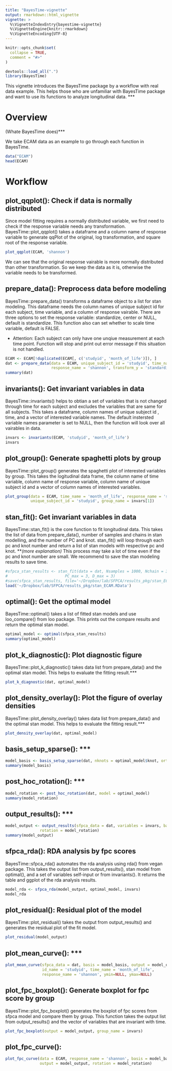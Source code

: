 ```yaml
---
title: "BayesTime-vignette"
output: rmarkdown::html_vignette
vignette: >
  %\VignetteIndexEntry{bayestime-vignette}
  %\VignetteEngine{knitr::rmarkdown}
  %\VignetteEncoding{UTF-8}
---
```



```r
knitr::opts_chunk$set(
  collapse = TRUE,
  comment = "#>"
)
```

```r
devtools::load_all(".")
library(BayesTime)
```
This vignette introduces the BayesTime package by a workflow with real data example. This helps those who are unfamiliar with BayesTime package and want to use its functions to analyze longitudinal data. ***

# Overview
(Whate BayesTime does)***

We take ECAM data as an example to go through each function in BayesTime.
```r
data("ECAM")
head(ECAM)
```
# Workflow
## plot_qqplot(): Check if data is normally distributed
Since model fitting requires a normally distributed variable, we first need to check if the response variable needs any transformation. BayesTime::plot_qqplot() takes a dataframe and a column name of response variable to generate qqPlot of the original, log transformation, and square root of the response variable. 
```r
plot_qqplot(ECAM, 'shannon')
```

We can see that the original response vairable is more normally distributed than other transformation. So we keep the data as it is, otherwise the variable needs to be transformed.

## prepare_data(): Preprocess data before modeling
BayesTime::prepare_data() transforms a dataframe object to a list for stan modeling. This dataframe needs the column names of unique subject id for each subject, time variable, and a column of response vairable. There are three options to set the response variable: standardize, center or NULL, default is standardize. This function also can set whether to scale time variable, default is FALSE. 

* Attention: Each subject can only have one unqiue measurement at each time point. Function will stop and print out error message if this situation is not handled.

```r
ECAM <- ECAM[!duplicated(ECAM[, c('studyid', 'month_of_life')]), ]
dat <- prepare_data(data = ECAM, unique_subject_id = 'studyid', time_name = 'month_of_life',
                    response_name = 'shannon', transform_y = 'standardize', scale_time = T)
summary(dat)
```

##  invariants(): Get invariant variables in data
BayesTime::invariants() helps to obtian a set of variables that is not changed through time for each subject and excludes the variables that are same for all subjects. This takes a dataframe, column names of unique subject id , time, and a vector of interested variable names. The default instersted variable names parameter is set to NULL, then the function will look over all vairables in data.
```r
invars <- invariants(ECAM, 'studyid', 'month_of_life')
invars
```

## plot_group(): Generate spaghetti plots by group
BayesTime::plot_group() generates the spaghetti plot of interested variables by group. This takes the logitudinal data frame, the column name of time variable, column name of response variable, column name of unique subject id and a vector of column names of interested variables.
```r
plot_group(data = ECAM, time_name = 'month_of_life', response_name = 'shannon',
           unique_subject_id = 'studyid', group_name = invars[1])
```

## stan_fit(): Get invariant variables in data
BayesTime::stan_fit() is the core function to fit longitudinal data. This takes the list of data from prepare_data(), number of samples and chains in stan modelling, and the number of PC and knot. stan_fit() will loop through each pc and knot number and return a list of stan models with respective pc and knot. ***(more explanation)
* This process may take a lot of time even if the pc and knot number are small. We recommend to save the stan modeling results to save time.

```r
#sfpca_stan_results <- stan_fit(data = dat, Nsamples = 1000, Nchain = 3,
#                         PC_max = 3, D_max = 3)
#save(sfpca_stan_results, file='~/Dropbox/lab/SFPCA/results_pkg/stan_ECAM.RData')
load('~/Dropbox/lab/SFPCA/results_pkg/stan_ECAM.RData')
```

## optimal(): Get the optimal model
BayesTime::optimal() takes a list of fitted stan models and use loo_compare() from loo package. This prints out the compare results and return the optimal stan model.
```r
optimal_model <- optimal(sfpca_stan_results)
summary(optimal_model)
```

## plot_k_diagnostic(): Plot diagnostic figure
BayesTime::plot_k_diagnostic() takes data list from prepare_data() and the optimal stan model. This helps to evaluate the fitting result.***
```r
plot_k_diagnostic(dat, optimal_model)
```

## plot_density_overlay(): Plot the figure of overlay densities
BayesTime::plot_density_overlay() takes data list from prepare_data() and the optimal stan model. This helps to evaluate the fitting result.***
```r
plot_density_overlay(dat, optimal_model)
```

## basis_setup_sparse(): ***
```r
model_basis <- basis_setup_sparse(dat, nknots = optimal_model$knot, orth=TRUE)
summary(model_basis)
```

## post_hoc_rotation(): ***
```r
model_rotation <- post_hoc_rotation(dat, model = optimal_model)
summary(model_rotation)
```

## output_results(): ***
```r
model_output <- output_results(sfpca_data = dat, variables = invars, basis = model_basis,
               rotation = model_rotation)
summary(model_output)
```

## sfpca_rda(): RDA analysis by fpc scores
BayesTime::sfpca_rda() automates the rda analysis using rda() from vegan package. This takes the output list from output_results(), stan model from optimal(), and a set of variables self-input or from invariants(). It returns the table and ggplot of the rda analysis results.
```r
model_rda <- sfpca_rda(model_output, optimal_model, invars)
model_rda
```

## plot_residual(): Residual plot of the model
BayesTime::plot_residual() takes the output from output_results() and generates the residual plot of the fit model.
```r
plot_residual(model_output)
```

## plot_mean_curve(): ***
```r
plot_mean_curve(sfpca_data = dat, basis = model_basis, output = model_output,
                id_name = 'studyid', time_name = 'month_of_life',
                response_name = 'shannon', ymin=NULL, ymax=NULL)
```

## plot_fpc_boxplot(): Generate boxplot for fpc score by group
BayesTime::plot_fpc_boxplot() generates the boxplot of fpc scores from sfpca model and compare them by group. This function takes the output list from output_results() and the vector of variables that are invariant with time.
```r
plot_fpc_boxplot(output = model_output, group_name = invars)
```

## plot_fpc_curve(): 
```r
plot_fpc_curve(data = ECAM, response_name = 'shannon', basis = model_basis, 
               output = model_output, rotation = model_rotation)
```
